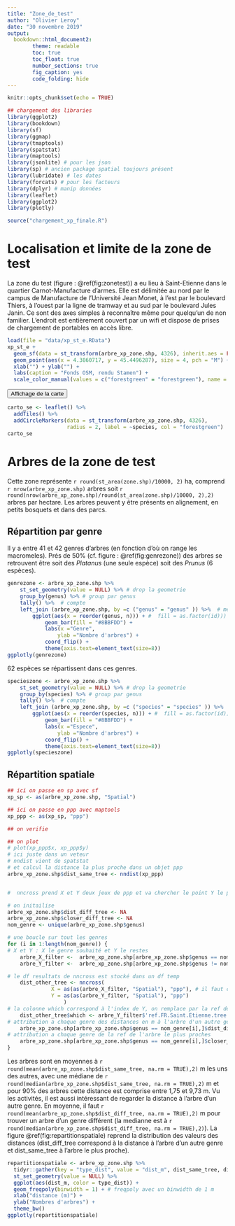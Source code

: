 ```yaml
---
title: "Zone_de_test"
author: "Olivier Leroy"
date: "30 novembre 2019"
output: 
  bookdown::html_document2:
        theme: readable
        toc: true
        toc_float: true
        number_sections: true
        fig_caption: yes
        code_folding: hide
---
```


```r
knitr::opts_chunk$set(echo = TRUE)

## chargement des libraries
library(ggplot2)
library(bookdown)
library(sf)
library(ggmap)
library(tmaptools)
library(spatstat)
library(maptools)
library(jsonlite) # pour les json
library(sp) # ancien package spatial toujours présent
library(lubridate) # les dates 
library(forcats) # pour les facteurs
library(dplyr) # manip données
library(leaflet)
library(ggplot2)
library(plotly)

source("chargement_xp_finale.R")
```


# Localisation et limite de la zone de test

La zone du test (figure : \@ref(fig:zonetest)) a eu lieu à Saint-Etienne dans le quartier Carnot-Manufacture d'armes. Elle est délimitée au nord par le campus de Manufacture de l'Université Jean Monet, à l'est par le boulevard Thiers, à l'ouest par la ligne de tramway et au sud par le boulevard Jules Janin. Ce sont des axes simples à reconnaître même pour quelqu'un de non familier. L'endroit est entièrement couvert par un wifi et dispose de prises de chargement de portables en accès libre. 

```r
load(file = "data/xp_st_e.RData")
xp_st_e +
  geom_sf(data = st_transform(arbre_xp_zone.shp, 4326), inherit.aes = FALSE, pch = 16, alpha = 0.7, aes(col = "forestgreen"), size = 0.5, show.legend = "point") +
  geom_point(aes(x = 4.3860717, y = 45.4496287), size = 4, pch = "M") +
  xlab("") + ylab("") +
  labs(caption = "Fonds OSM, rendu Stamen") +
  scale_color_manual(values = c("forestgreen" = "forestgreen"), name = "", labels = "Arbres préalablement identifiés")
```

<button class="btn btn-primary" data-toggle="collapse" data-target="#BlockName_carnotleaflet"> Affichage de la carte </button>
<div id="BlockName_carnotleaflet" class="collapse">

```r
carto_se <- leaflet() %>% 
  addTiles() %>%
  addCircleMarkers(data = st_transform(arbre_xp_zone.shp, 4326),         # repasser en wgs84 
                   radius = 2, label = ~species, col = "forestgreen")    # cosmetiques + label avec nom latin
carto_se
```

</div>

# Arbres de la zone de test

Cette zone représente `r round(st_area(zone.shp)/10000, 2)` ha, comprend `r nrow(arbre_xp_zone.shp)` arbres soit `r round(nrow(arbre_xp_zone.shp)/round(st_area(zone.shp)/10000, 2),2)` arbres par hectare. Les arbres peuvent y être présents en alignement, en petits bosquets et dans des parcs. 


## Répartition par genre 

Il y a entre 41 et 42 genres d'arbres (en fonction d'où on range les macromeles). Prés de 50% (cf. figure : \@ref(fig:genrezone)) des arbres se retrouvent être soit des *Platanus* (une seule espèce) soit des *Prunus* (6 espèces).  


```r

genrezone <- arbre_xp_zone.shp %>%  
    st_set_geometry(value = NULL) %>% # drop la geometrie
    group_by(genus) %>% # group par genus
    tally() %>%  # compte
    left_join (arbre_xp_zone.shp, by =c ("genus" = "genus" )) %>%  # merge le compte obtenu sur chaque arbre, c'est pas sexy mais bon 
        ggplot(aes(x = reorder(genus, n))) + #  fill = as.factor(id))) + # ici on reoder avec n et on met id n factor pour le remplissage
            geom_bar(fill = "#8BBFDD") + 
            labs(x ="Genre",
                ylab ="Nombre d'arbres") +
            coord_flip() + 
            theme(axis.text=element_text(size=8))
ggplotly(genrezone)
```


62 espèces se répartissent dans ces genres.


```r

specieszone <- arbre_xp_zone.shp %>%  
    st_set_geometry(value = NULL) %>% # drop la geometrie
    group_by(species) %>% # group par genus
    tally() %>%  # compte
    left_join (arbre_xp_zone.shp, by =c ("species" = "species" )) %>%  # merge le compte obtenu sur chaque arbre, c'est pas sexy mais bon 
        ggplot(aes(x = reorder(species, n))) + #  fill = as.factor(id))) + # ici on reoder avec n et on met id n factor pour le remplissage
            geom_bar(fill = "#8BBFDD") + 
            labs(x ="Espece",
                ylab ="Nombre d'arbres") +
            coord_flip() + 
            theme(axis.text=element_text(size=8))
ggplotly(specieszone)
```



## Répartition spatiale 

```r
## ici on passe en sp avec sf
xp_sp <- as(arbre_xp_zone.shp, "Spatial")

## ici on passe en ppp avec maptools
xp_ppp <- as(xp_sp, "ppp") 

## on verifie 

## on plot
# plot(xp_ppp$x, xp_ppp$y)
# ici juste dans un veteur
# nndist vient de spatstat 
# et calcul la distance la plus proche dans un objet ppp
arbre_xp_zone.shp$dist_same_tree <- nndist(xp_ppp)


#  nncross prend X et Y deux jeux de ppp et va chercher le point Y le plus proche de X

# on initailise
arbre_xp_zone.shp$dist_diff_tree <- NA
arbre_xp_zone.shp$closer_diff_tree <- NA
nom_genre <- unique(arbre_xp_zone.shp$genus)

# une boucle sur tout les genres
for (i in 1:length(nom_genre)) {
# X et Y : X le genre souhaité et Y le restes
    arbre_X_filter <-  arbre_xp_zone.shp[arbre_xp_zone.shp$genus == nom_genre[i],]
    arbre_Y_filter <-  arbre_xp_zone.shp[arbre_xp_zone.shp$genus != nom_genre[i],]

# le df resultats de nncross est stocké dans un df temp
    dist_other_tree <- nncross(
              X = as(as(arbre_X_filter, "Spatial"), "ppp"), # il faut convertire en ppp
              Y = as(as(arbre_Y_filter, "Spatial"), "ppp")
                  )
# la colonne which correspond à l'index de Y, on remplace par la ref de l'arbre
    dist_other_tree$which <- arbre_Y_filter$'ref.FR.Saint.Etienne.tree'[dist_other_tree$which]
# attribution a chaque genre des distances en m à l'arbre d'un autre genre le plus proches
    arbre_xp_zone.shp[arbre_xp_zone.shp$genus == nom_genre[i],]$dist_diff_tree <- dist_other_tree$dist
# attribution a chaque genre de la ref de l'arbre le plus proches
    arbre_xp_zone.shp[arbre_xp_zone.shp$genus == nom_genre[i],]$closer_diff_tree <- dist_other_tree$which
}
```


Les arbres sont en moyennes à `r round(mean(arbre_xp_zone.shp$dist_same_tree, na.rm = TRUE),2)` m les uns des autres, avec une médiane de `r round(median(arbre_xp_zone.shp$dist_same_tree, na.rm = TRUE),2)` m et pour 90% des arbres cette distance est comprise entre 1,75 et 9,73 m. Vu les activités, il est aussi intéressant de regarder la distance à l'arbre d'un autre genre.  En moyenne, il faut `r round(mean(arbre_xp_zone.shp$dist_diff_tree, na.rm = TRUE),2)` m pour trouver un arbre d'un genre différent (la medianne est à `r round(median(arbre_xp_zone.shp$dist_diff_tree, na.rm = TRUE),2)`). La figure \@ref(fig:repartitionspatiale) reprend la distribution des valeurs des distances (dist_diff_tree correspond à la distance à l'arbre d'un autre genre et dist_same_tree à l'arbre le plus proche).

```r
repartitionspatiale <- arbre_xp_zone.shp %>% 
  tidyr::gather(key = "type_dist", value = "dist_m", dist_same_tree, dist_diff_tree) %>% 
  st_set_geometry(value = NULL) %>%
  ggplot(aes(dist_m, color = type_dist)) + 
  geom_freqpoly(binwidth = 1) + # freqpoly avec un binwidth de 1 m 
  xlab("distance (m)") +
  ylab("Nombres d'arbres") + 
  theme_bw()
ggplotly(repartitionspatiale)
```

